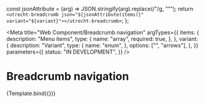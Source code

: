 <!-- @license CC0-1.0 -->

  const jsonAttribute = (arg) => JSON.stringify(arg).replace(/"/g, "&quot;");
  return `<utrecht-breadcrumb json="${jsonAttribute(items)}" variant="${variant}"></utrecht-breadcrumb>`;
};

<Meta
  title="Web Component/Breadcrumb navigation"
  argTypes={{
    items: {
      description: "Menu items",
      type: {
        name: "array",
        required: true,
      },
    },
    variant: {
      description: "Variant",
      type: {
        name: "enum",
      },
      options: ["", "arrows"],
    },
  }}
  parameters={{
    status: "IN DEVELOPMENT",
  }}
/>

# Breadcrumb navigation

<Canvas>
  <Story
    name="Breadcrumb navigation"
    args={{
      items: [
        { href: "https://example.com/", title: "Home" },
        { href: "https://example.com/a/", title: "Wonen en leven" },
        { href: "https://example.com/a/b/", title: "Afval" },
        { href: "https://example.com/a/b/c/", title: "Kliko's", current: true },
      ],
      variant: "arrows",
    }}
  >
    {Template.bind({})}
  </Story>
</Canvas>

<ArgsTable story="Breadcrumb navigation" />
